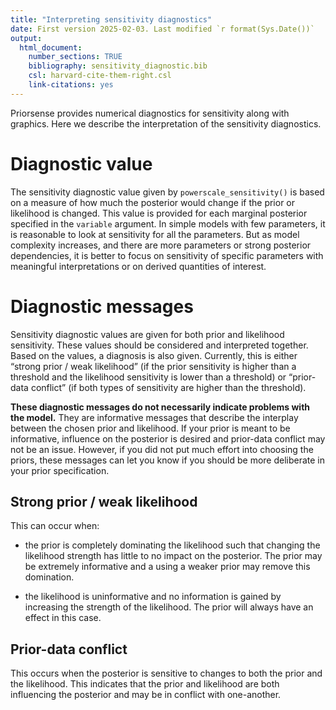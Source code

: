 ```yaml
---
title: "Interpreting sensitivity diagnostics"
date: First version 2025-02-03. Last modified `r format(Sys.Date())`
output:
  html_document:
    number_sections: TRUE
    bibliography: sensitivity_diagnostic.bib
    csl: harvard-cite-them-right.csl
    link-citations: yes
---
```


Priorsense provides numerical diagnostics for sensitivity along with
graphics. Here we describe the interpretation of the sensitivity
diagnostics.

# Diagnostic value

The sensitivity diagnostic value given by `powerscale_sensitivity()`
is based on a measure of how much the posterior would change if the
prior or likelihood is changed. This value is provided for each
marginal posterior specified in the `variable` argument. In simple
models with few parameters, it is reasonable to look at sensitivity
for all the parameters. But as model complexity increases, and there
are more parameters or strong posterior dependencies, it is better to
focus on sensitivity of specific parameters with meaningful
interpretations or on derived quantities of interest.

# Diagnostic messages

Sensitivity diagnostic values are given for both prior and likelihood
sensitivity. These values should be considered and interpreted
together. Based on the values, a diagnosis is also given. Currently,
this is either "strong prior / weak likelihood" (if the prior
sensitivity is higher than a threshold and the likelihood sensitivity
is lower than a threshold) or "prior-data conflict" (if both types of
sensitivity are higher than the threshold).

**These diagnostic messages do not necessarily indicate problems with the
model.** They are informative messages that describe the
interplay between the chosen prior and likelihood. If your prior is
meant to be informative, influence on the posterior is desired and
prior-data conflict may not be an issue. However, if you did not put
much effort into choosing the priors, these messages can let you know
if you should be more deliberate in your prior specification.

## Strong prior / weak likelihood

This can occur when:

- the prior is completely dominating the likelihood such that changing
the likelihood strength has little to no impact on the posterior. The
prior may be extremely informative and a using a weaker prior may
remove this domination.

- the likelihood is uninformative and no information is gained by
increasing the strength of the likelihood. The prior will always have
an effect in this case.

## Prior-data conflict

This occurs when the posterior is sensitive to changes to both the
prior and the likelihood. This indicates that the prior and likelihood
are both influencing the posterior and may be in conflict with
one-another.

